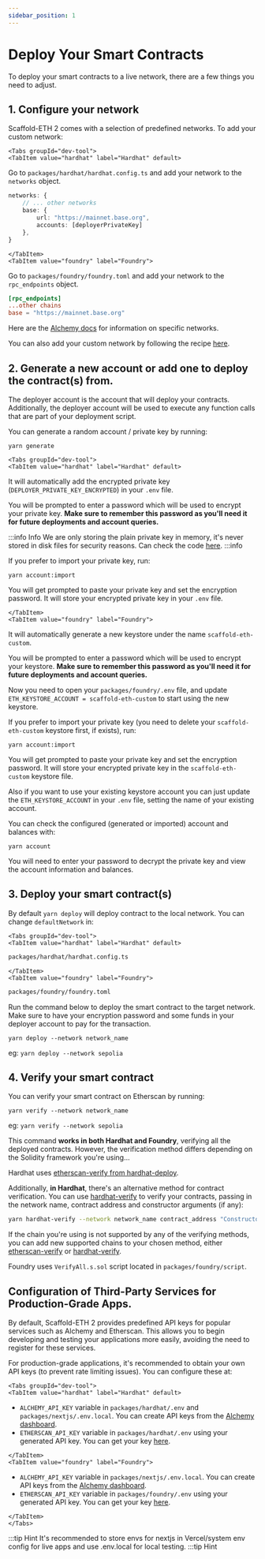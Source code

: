 ```yaml
---
sidebar_position: 1
---
```



# Deploy Your Smart Contracts

To deploy your smart contracts to a live network, there are a few things you need to adjust.

## 1. Configure your network

Scaffold-ETH 2 comes with a selection of predefined networks. To add your custom network:

```mdx-code-block
<Tabs groupId="dev-tool">
<TabItem value="hardhat" label="Hardhat" default>
```

Go to `packages/hardhat/hardhat.config.ts` and add your network to the `networks` object.

```typescript title="packages/hardhat/hardhat.config.ts"
networks: {
    // ... other networks
    base: {
        url: "https://mainnet.base.org",
        accounts: [deployerPrivateKey]
    },
}
```

```mdx-code-block
</TabItem>
<TabItem value="foundry" label="Foundry">
```

Go to `packages/foundry/foundry.toml` and add your network to the `rpc_endpoints` object.

```toml title="packages/foundry/foundry.toml"
[rpc_endpoints]
...other chains
base = "https://mainnet.base.org"
```

</TabItem>
</Tabs>

Here are the [Alchemy docs](https://docs.alchemy.com/docs/how-to-add-alchemy-rpc-endpoints-to-metamask) for information on specific networks.

You can also add your custom network by following the recipe [here](/recipes/add-custom-chain).

## 2. Generate a new account or add one to deploy the contract(s) from.

The deployer account is the account that will deploy your contracts. Additionally, the deployer account will be used to execute any function calls that are part of your deployment script.

You can generate a random account / private key by running:

```
yarn generate
```

```mdx-code-block
<Tabs groupId="dev-tool">
<TabItem value="hardhat" label="Hardhat" default>
```

It will automatically add the encrypted private key (`DEPLOYER_PRIVATE_KEY_ENCRYPTED`) in your `.env` file.

You will be prompted to enter a password which will be used to encrypt your private key. **Make sure to remember this password as you'll need it for future deployments and account queries.**

:::info Info
We are only storing the plain private key in memory, it's never stored in disk files for security reasons. Can check the code [here](https://github.com/scaffold-eth/scaffold-eth-2/pull/1008/files).
:::info

If you prefer to import your private key, run:

```
yarn account:import
```

You will get prompted to paste your private key and set the encryption password. It will store your encrypted private key in your `.env` file.

```mdx-code-block
</TabItem>
<TabItem value="foundry" label="Foundry">
```

It will automatically generate a new keystore under the name `scaffold-eth-custom`.

You will be prompted to enter a password which will be used to encrypt your keystore. **Make sure to remember this password as you'll need it for future deployments and account queries.**

Now you need to open your `packages/foundry/.env` file, and update `ETH_KEYSTORE_ACCOUNT = scaffold-eth-custom` to start using the new keystore.

If you prefer to import your private key (you need to delete your `scaffold-eth-custom` keystore first, if exists), run:

```
yarn account:import
```

You will get prompted to paste your private key and set the encryption password. It will store your encrypted private key in the `scaffold-eth-custom` keystore file.

Also if you want to use your existing keystore account you can just update the `ETH_KEYSTORE_ACCOUNT` in your `.env` file, setting the name of your existing account.

</TabItem>
</Tabs>

You can check the configured (generated or imported) account and balances with:

```
yarn account
```

You will need to enter your password to decrypt the private key and view the account information and balances.

## 3. Deploy your smart contract(s)

By default `yarn deploy` will deploy contract to the local network. You can change `defaultNetwork` in:

```mdx-code-block
<Tabs groupId="dev-tool">
<TabItem value="hardhat" label="Hardhat" default>
```

```sh
packages/hardhat/hardhat.config.ts
```

```mdx-code-block
</TabItem>
<TabItem value="foundry" label="Foundry">
```

```sh
packages/foundry/foundry.toml
```

</TabItem>
</Tabs>

Run the command below to deploy the smart contract to the target network. Make sure to have your encryption password and some funds in your deployer account to pay for the transaction.

```
yarn deploy --network network_name
```

eg: `yarn deploy --network sepolia`

## 4. Verify your smart contract

You can verify your smart contract on Etherscan by running:

```
yarn verify --network network_name
```

eg: `yarn verify --network sepolia`

This command **works in both Hardhat and Foundry**, verifying all the deployed contracts. However, the verification method differs depending on the Solidity framework you're using...

<Tabs groupId="dev-tool">
<TabItem value="hardhat" label="Hardhat" default>

Hardhat uses [etherscan-verify from hardhat-deploy](https://www.npmjs.com/package/hardhat-deploy#4-hardhat-etherscan-verify).

Additionally, **in Hardhat**, there's an alternative method for contract verification. You can use [hardhat-verify](https://hardhat.org/hardhat-runner/plugins/nomicfoundation-hardhat-verify) to verify your contracts, passing in the network name, contract address and constructor arguments (if any):

```sh
yarn hardhat-verify --network network_name contract_address "Constructor arg 1"`
```

If the chain you're using is not supported by any of the verifying methods, you can add new supported chains to your chosen method, either [etherscan-verify](https://www.npmjs.com/package/hardhat-deploy#options-2) or [hardhat-verify](https://hardhat.org/hardhat-runner/plugins/nomicfoundation-hardhat-verify#adding-support-for-other-networks).

</TabItem>
<TabItem value="foundry" label="Foundry">

Foundry uses `VerifyAll.s.sol` script located in `packages/foundry/script`.

</TabItem>
</Tabs>

## Configuration of Third-Party Services for Production-Grade Apps.

By default, Scaffold-ETH 2 provides predefined API keys for popular services such as Alchemy and Etherscan. This allows you to begin developing and testing your applications more easily, avoiding the need to register for these services.

For production-grade applications, it's recommended to obtain your own API keys (to prevent rate limiting issues). You can configure these at:

```mdx-code-block
<Tabs groupId="dev-tool">
<TabItem value="hardhat" label="Hardhat" default>
```

- `ALCHEMY_API_KEY` variable in `packages/hardhat/.env` and `packages/nextjs/.env.local`. You can create API keys from the [Alchemy dashboard](https://dashboard.alchemy.com/).
- `ETHERSCAN_API_KEY` variable in `packages/hardhat/.env` using your generated API key. You can get your key [here](https://etherscan.io/myapikey).

```mdx-code-block
</TabItem>
<TabItem value="foundry" label="Foundry">
```

- `ALCHEMY_API_KEY` variable in `packages/nextjs/.env.local`. You can create API keys from the [Alchemy dashboard](https://dashboard.alchemy.com/).
- `ETHERSCAN_API_KEY` variable in `packages/foundry/.env` using your generated API key. You can get your key [here](https://etherscan.io/myapikey).

```mdx-code-block
</TabItem>
</Tabs>
```

:::tip Hint
It's recommended to store envs for nextjs in Vercel/system env config for live apps and use .env.local for local testing.
:::tip Hint

